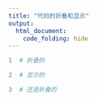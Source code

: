 ---
title: "代码的折叠和显示"
output:
  html_document:
    code_folding: hide
---

```{r}
1  # 折叠的
```

```{r class.source = 'fold-show'}
2  # 显示的
```

```{r}
3  # 还是折叠的
```
